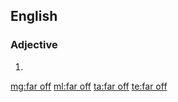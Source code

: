 ==English==

===Adjective===
{{head|en|adjective}}

# {{alternative spelling of|far-off|lang=en}}

[[mg:far off]]
[[ml:far off]]
[[ta:far off]]
[[te:far off]]
